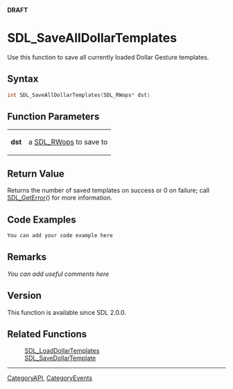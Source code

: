 <span color="red">'''DRAFT'''</span>


<!-- #*^*^*^*^*See http://wiki.libsdl.org/moin.cgi/SGFunctions for details on editing this page*^*^*^*^* -->


= SDL_SaveAllDollarTemplates =
Use this function to save all currently loaded Dollar Gesture templates.




== Syntax ==
<syntaxhighlight lang='c++'>
int SDL_SaveAllDollarTemplates(SDL_RWops* dst)
</syntaxhighlight>


== Function Parameters ==
{|
|'''dst'''
|a [[SDL_RWops]] to save to
|}

== Return Value ==
Returns the number of saved templates on success or 0 on failure; call [[SDL_GetError]]() for more information.


== Code Examples ==
<syntaxhighlight lang='c++'>
You can add your code example here
</syntaxhighlight>

<!-- #Leave this section as-is unless you have a code example to put in.  In that case, replace You can add your code example here with your code example following the Style Guide instructions.  Leave the rest of the markup alone and delete this comment. -->


== Remarks ==
''You can add useful comments here''

<!-- #Leave this section as-is unless you have a remark to put in.  In that case, replace ''You can add useful comments here'' with your remark(s) following the Style Guide instructions.  Leave the rest of the markup alone and delete this comment. -->

== Version ==
This function is available since SDL 2.0.0.

== Related Functions ==
:[[SDL_LoadDollarTemplates]]
:[[SDL_SaveDollarTemplate]]

----
[[CategoryAPI]], [[CategoryEvents]]
<!-- #See the Style Guide for instructions on editing the footer. -->
